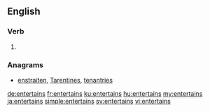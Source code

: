 ==English==

===Verb===
{{head|en}}

# {{en-third-person singular of|entertain}}

===Anagrams===
* [[enstraiten#English|enstraiten]], [[Tarentines#English|Tarentines]], [[tenantries#English|tenantries]]

[[de:entertains]]
[[fr:entertains]]
[[ku:entertains]]
[[hu:entertains]]
[[my:entertains]]
[[ja:entertains]]
[[simple:entertains]]
[[sv:entertains]]
[[vi:entertains]]